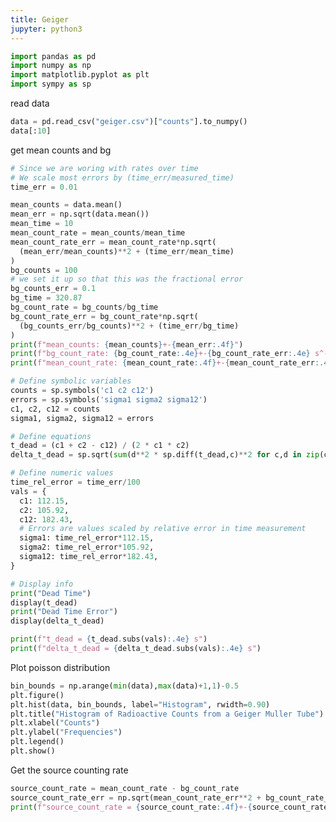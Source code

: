 ```yaml
---
title: Geiger
jupyter: python3
---
```


```python
import pandas as pd
import numpy as np
import matplotlib.pyplot as plt
import sympy as sp
```

read data

```python
data = pd.read_csv("geiger.csv")["counts"].to_numpy()
data[:10]
```

get mean counts and bg

```python
# Since we are woring with rates over time
# We scale most errors by (time_err/measured_time)
time_err = 0.01

mean_counts = data.mean()
mean_err = np.sqrt(data.mean())
mean_time = 10
mean_count_rate = mean_counts/mean_time
mean_count_rate_err = mean_count_rate*np.sqrt(
  (mean_err/mean_counts)**2 + (time_err/mean_time)
)
bg_counts = 100
# we set it up so that this was the fractional error
bg_counts_err = 0.1
bg_time = 320.87
bg_count_rate = bg_counts/bg_time
bg_count_rate_err = bg_count_rate*np.sqrt(
  (bg_counts_err/bg_counts)**2 + (time_err/bg_time)
)
print(f"mean_counts: {mean_counts}+-{mean_err:.4f}") 
print(f"bg_count_rate: {bg_count_rate:.4e}+-{bg_count_rate_err:.4e} s^-1") 
print(f"mean_count_rate: {mean_count_rate:.4f}+-{mean_count_rate_err:.4f} s^-1") 
```

```python
# Define symbolic variables
counts = sp.symbols('c1 c2 c12')
errors = sp.symbols('sigma1 sigma2 sigma12')
c1, c2, c12 = counts
sigma1, sigma2, sigma12 = errors

# Define equations
t_dead = (c1 + c2 - c12) / (2 * c1 * c2)
delta_t_dead = sp.sqrt(sum(d**2 * sp.diff(t_dead,c)**2 for c,d in zip(counts, errors)))

# Define numeric values
time_rel_error = time_err/100 
vals = {
  c1: 112.15, 
  c2: 105.92,
  c12: 182.43,
  # Errors are values scaled by relative error in time measurement 
  sigma1: time_rel_error*112.15, 
  sigma2: time_rel_error*105.92,
  sigma12: time_rel_error*182.43,
}

# Display info
print("Dead Time")
display(t_dead)
print("Dead Time Error")
display(delta_t_dead)

print(f"t_dead = {t_dead.subs(vals):.4e} s")
print(f"delta_t_dead = {delta_t_dead.subs(vals):.4e} s")
```

Plot poisson distribution

```python
bin_bounds = np.arange(min(data),max(data)+1,1)-0.5
plt.figure()
plt.hist(data, bin_bounds, label="Histogram", rwidth=0.90)
plt.title("Histogram of Radioactive Counts from a Geiger Muller Tube")
plt.xlabel("Counts")
plt.ylabel("Frequencies")
plt.legend()
plt.show()
```

Get the source counting rate

```python
source_count_rate = mean_count_rate - bg_count_rate
source_count_rate_err = np.sqrt(mean_count_rate_err**2 + bg_count_rate_err**2)
print(f"source_count_rate = {source_count_rate:.4f}+-{source_count_rate_err:.4f} s^-1")
```
